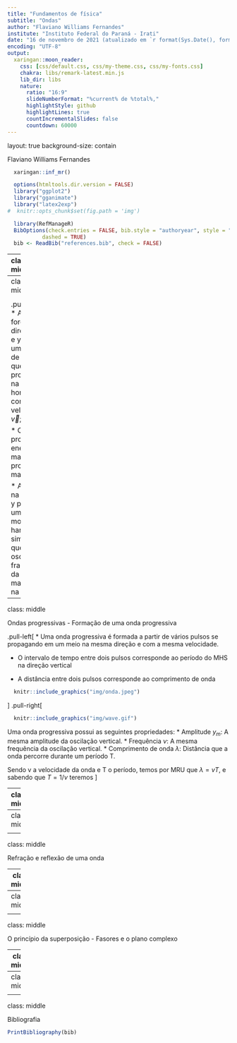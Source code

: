 ```yaml
---
title: "Fundamentos de física"
subtitle: "Ondas"
author: "Flaviano Williams Fernandes"
institute: "Instituto Federal do Paraná - Irati"
date: "16 de novembro de 2021 (atualizado em `r format(Sys.Date(), format='%d/%m/%Y')`)"
encoding: "UTF-8"
output:
  xaringan::moon_reader:
    css: [css/default.css, css/my-theme.css, css/my-fonts.css]
    chakra: libs/remark-latest.min.js
    lib_dir: libs
    nature:
      ratio: "16:9"
      slideNumberFormat: "%current% de %total%,"
      highlightStyle: github
      highlightLines: true
      countIncrementalSlides: false
      countdown: 60000
---
```

layout: true
background-size: contain

<div class="my-footer"><span>Flaviano Williams Fernandes</span></div>

```r
  xaringan::inf_mr()
```

```r
  options(htmltools.dir.version = FALSE)
  library("ggplot2")
  library("gganimate")
  library("latex2exp")
#  knitr::opts_chunk$set(fig.path = 'img')
```

```r
  library(RefManageR)
  BibOptions(check.entries = FALSE, bib.style = "authoryear", style = "markdown",
           dashed = TRUE)
  bib <- ReadBib("references.bib", check = FALSE)
```

---
class: middle

<div class="my-header"><span>Sumário</span></div>

.pull-left[

1. Ondas progressivas
  + Pulso em uma corda
  + Formação de uma onda progressiva
  + Tipos de onda

2. A equação da onda

3. Reflexão e refração da onda

4. O princípio da superposição
  * Interferência
  * Fasores e o plano complexo
  * Ondas estacionárias
  * Pacotes de onda
]
.pull-right[
<ol start="5">
<li> Apêndice A

<li> Bibliografia
</ol>
]

<div class="footnote">
  <ul>
  <hr>
  <li> Esta apresentação está disponível para download em <a href="https://flavianowilliams.github.io/education">flavianowilliams.github.io/education</a>;
  <li> Este material está sujeito a modificações. Recomenda-se acompanhamento permanente.
  </ul>
</div>

---
class: middle

<div class="my-header"><span>Ondas progressivas - Pulso em uma corda</span></div>

.pull-left[
* As forças nas direções x e y produz um pulso de energia que se propaga na horizontal com velocidade $\vec{v}$;

* O pulso propaga energia mas não propaga matéria;

* A força na direção y	produz um movimento harmônico simples que faz oscilar o fragmento da mola de massa m na vertical.
```r
  knitr::include_graphics("img/pulso.gif")
```
]
.pull-right[
```r
  knitr::include_graphics("img/pulso.jpeg")
```
]

---
class: middle

<div class="my-header"><span>Ondas progressivas - Formação de uma onda progressiva</span></div>

.pull-left[
* Uma onda progressiva é formada a partir de vários pulsos se propagando em um meio na mesma direção e com a mesma velocidade.

* O intervalo de tempo entre dois pulsos corresponde ao período do MHS na direção vertical

* A distância entre dois pulsos corresponde ao comprimento de onda
```r
  knitr::include_graphics("img/onda.jpeg")
```
]
.pull-right[
```r
  knitr::include_graphics("img/wave.gif")
```
Uma onda progressiva possui as seguintes propriedades:
* Amplitude $y_m$: A mesma amplitude da oscilação vertical.
* Frequência $\nu$: A mesma frequência da oscilação vertical.
* Comprimento de onda $\lambda$: Distância que a onda percorre durante um período T.

Sendo v a velocidade da onda e T o período, temos por MRU que $\lambda = vT$, e sabendo que $T=1/\nu$ teremos
\begin{align}
 \boxed{v = \lambda\nu}
\end{align}
]

---
class: middle

<div class="my-header"><span>Ondas progressivas - Tipos de onda</span></div>

* As ondas mecânicas necessitam de um meio material para se propagar, enquanto que as ondas eletromagnéticas se propagam no vácuo;

* Chamamos de ondas longitudinais aquelas onde a direção de oscilação é paralela a direção de propagação (Exemplo: som);

* Chamamos de ondas transversais aquelas onde a direção de oscilação é perpendicular a direção de propagação (Exemplo: ondas na corda).

.pull-left[
```r
  knitr::include_graphics("img/onda-eletromagnetica.jpeg")
```
]
.pull-right[
```r
  knitr::include_graphics("img/ondas.jpeg")
```
]

---
class: middle

<div class="my-header"><span>A equação da onda</span></div>

---
class: middle

<div class="my-header"><span>Refração e reflexão de uma onda</span></div>

---
class: middle

<div class="my-header"><span>O princípio da superposição</span></div>

---
class: middle

<div class="my-header"><span>O princípio da superposição - Interferência</span></div>

---
class: middle

<div class="my-header"><span>O princípio da superposição - Fasores e o plano complexo</span></div>

---
class: middle

<div class="my-header"><span>O princípio da superposição - Ondas estacionárias</span></div>

---
class: middle

<div class="my-header"><span>O princípio da superposição - Pacotes de onda</span></div>

---
class: middle

<div class="my-header"><span>Bibliografia</span></div>

```r
PrintBibliography(bib)
```

